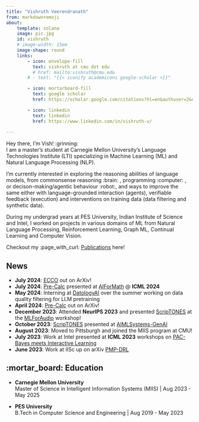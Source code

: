 ```yaml
---
title: "Vishruth Veerendranath"
from: markdown+emoji
about:
    template: solana
    image: pic.jpg
    id: vishruth
    # image-width: 15em
    image-shape: round
    links:
        - icon: envelope-fill
          text: vishruth at cmu dot edu
          # href: mailto:vishruth@cmu.edu
        # - text: "{{< iconify academicons google-scholar >}}"  

        - icon: mortarboard-fill
          text: google scholar
          href: https://scholar.google.com/citations?hl=en&authuser=2&user=Lg6yyBEAAAAJ 

        - icon: linkedin
          text: linkedin
          href: https://www.linkedin.com/in/vishruth-v/
    
---
```


:::{#vishruth}

Hey there, I'm Vish! :grinning:     
I am a master's student at Carnegie Mellon University's Language Technologies Institute (LTI) specializing in Machine Learning (ML) and Natural Language Processing (NLP).

I'm currently interested in exploring the reasoning abilities of language models, from commonsense reasoning :brain: , programming :computer: , or decison-making/agentic behaviour :robot:, and ways to improve the same either with language-grounded interaction (agents), verifiable feedback (execution) and interventions on training data (data filtering and synthetic data). 

During my undergrad years at PES University, Indian Institute of Science and Intel, I worked on projects in various domains of ML from Natural Language Processing, Reinforcement Learning, Graph ML, Continual Learning and Computer Vision.      

Checkout my :page_with_curl: [Publications](publications.qmd) here!   
:::

## News
- **July 2024**: [ECCO](https://arxiv.org/abs/2407.14044) out on ArXiv!
- **July 2024**: [Pre-Calc](https://arxiv.org/abs/2404.14355) presented at [AIForMath](https://sites.google.com/view/ai4mathworkshopicml2024) @ **ICML 2024**
- **May 2024**: Interning at [DatologyAI](https://www.datologyai.com/) over the summer working on data quality filtering for LLM pretraining
- **April 2024**: [Pre-Calc](https://arxiv.org/abs/2404.14355) out on ArXiv!
- **December 2023**: Attended **NeurIPS 2023** and presented [ScripTONES](https://mlforaudioworkshop.com/ScripTONES.pdf) at the [MLForAudio]((https://mlforaudioworkshop.com/)) workshop!
- **October 2023**: [ScripTONES](https://mlforaudioworkshop.com/ScripTONES.pdf) presented at [AIMLSystems-GenAI](https://www.aimlsystems.org/2023/workshop-genai/)
- **August 2023**: Moved to Pittsburgh and joined the MIIS program at CMU!
- **July 2023**: Work at Intel presented at **ICML 2023** workshops on [PAC-Bayes meets Interactive Learning](https://bguedj.github.io/icml2023-workshop/#six)
- **June 2023**: Work at IISc up on arXiv [PMP-DRL](https://arxiv.org/pdf/2306.09055.pdf)

## :mortar_board: Education 
- **Carnegie Mellon University**    
  Master of Science in Intelligent Information Systems (MIIS) | Aug 2023 - May 2025

- **PES University**    
  B.Tech in Computer Science and Engineering | Aug 2019 - May 2023
